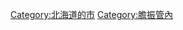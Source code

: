 {{Commonscat|Date, Hokkaido}}
{{Catmore}}

{{DEFAULTSORT:Date-shi}}
[[Category:北海道的市|Category:北海道的市]]
[[Category:膽振管內|Category:膽振管內]]